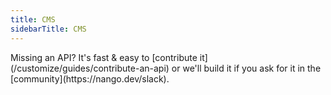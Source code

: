 ```yaml
---
title: CMS
sidebarTitle: CMS
---
```


<Tip>
    Missing an API? It's fast & easy to [contribute it](/customize/guides/contribute-an-api) or we'll build it if you ask for
    it in the [community](https://nango.dev/slack).
</Tip>

<CardGroup cols={4}>
    <Card title="Contentful" href="/integrations/all/contentful" color="#68a063" />
    <Card title="Contentstack" href="/integrations/all/contentstack" color="#68a063" />
    <Card title="Webflow" href="/integrations/all/webflow" color="#68a063" />
    <Card title="Wordpress" href="/integrations/all/wordpress" color="#68a063" />
</CardGroup>
